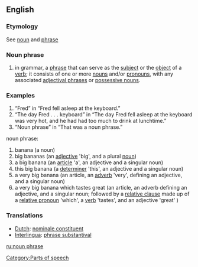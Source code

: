 {{wikipedia}}
==English==
===Etymology===
See [[noun]] and [[phrase]]
===Noun phrase===
{{en-noun}}
# in grammar, a [[phrase]] that can serve as the [[subject]] or the [[object]] of a [[verb]]; it consists of one or more [[noun]]s and/or [[pronoun]]s, with any associated [[adjectival phrases]] or [[possessive noun]]s.

===Examples===
# “Fred” in “Fred fell asleep at the keyboard.”
# “The day Fred . . . keyboard” in “The day Fred fell asleep at the keyboard was very hot, and he had had too much to drink at lunchtime.”
# “Noun phrase” in “That was a noun phrase.”
noun phrase:
# banana (a noun)
# big bananas (an [[adjective]] 'big', and a plural [[noun]])
# a big banana (an [[article]] 'a', an adjective and a singular noun)
# this big banana (a [[determiner]] 'this', an adjective and a singular noun)
# a very big banana (an article, an [[adverb]] 'very', defining an adjective, and a singular noun)
# a very big banana which tastes great (an article, an adverb defining an adjective, and a singular noun; followed by a [[relative clause]] made up of a [[relative pronoun]] 'which', a [[verb]] 'tastes', and an adjective 'great' )

===Translations===
*[[Dutch]]: [[nominale constituent]]
*[[Interlingua]]: [[phrase substantival]]

[[Category:Parts of speech]]

[[ru:noun phrase]]